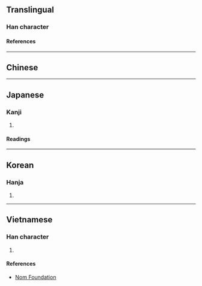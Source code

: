 {{character info/new}}
==Translingual==

===Han character===
{{Han char|rn=64|rad=手|as=14|sn=17|four=|canj=QGRG|ids=⿰扌臺}}

====References====
{{Han ref|kx=0459.260|dkj=12851|dj=0808.170|hdz=31973.090|uh=64E1}}

----

==Chinese==
{{zh-see|抬}}

----

==Japanese==

===Kanji===
{{ja-kanji|grade=|rs=手14}}

# {{rfdef|ja|sort=手14}}

====Readings====
{{ja-readings
|on=たい, だい
|kun=もたげる
}}

----

==Korean==

===Hanja===
{{ko-hanja|대}}

# {{rfdef|ko|sort=手14}}

----

==Vietnamese==

===Han character===
{{vi-readings|rs=手14|reading=đài}}

# {{rfdef|vi|sort=手14}}

====References====
* [http://nomfoundation.org/common/nom_details.php?codepoint=64e1 Nom Foundation]